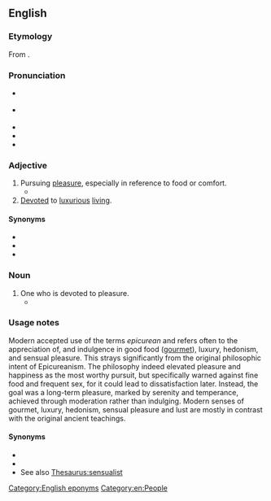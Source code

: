 {{also|Epicurean}}
==English==

===Etymology===
From {{m|en|Epicurean||follower of {{w|Epicureanism}}}}.

===Pronunciation===
* {{a|RP}} {{IPA|en|/ˌɛp.ɪ.kjʊəˈɹiː.n̩/}}
* {{a|GA}} {{IPA|en|/ˌɛp.ɪ.kjʊˈɹi.n̩/|/ˌɛp.ɪˈkjʊ.ɹi.n̩/}}
* {{audio|en|En-us-epicurean.ogg|Audio (US)}}
* {{rhymes|en|iːən}}
* {{hyphenation|en|ep|i|cu|re|an}}

===Adjective===
{{en-adj}}

# Pursuing [[pleasure]], especially in reference to food or comfort.
#*{{quote-text|lang=en|year=1847|author=George Frederick Augustus Ruxton|title=Adventures in Mexico and the Rocky Mountains|page=267|passage=The powers of the Canadian voyageurs and hunters in the consumption of meat strike the greenhorn with wonder and astonishment; and are only equalled by the gastronomical capabilities exhibited by Indian dogs, both following the same plan in their '''epicurean''' gorgings.}}
#[[devoted|Devoted]] to [[luxurious]] [[live|living]].

====Synonyms====
* {{l|en|gluttonous}}
* {{l|en|hedonistic}}
* {{l|en|libertine}}

===Noun===
{{en-noun}}

# One who is devoted to pleasure.
#* {{quote-book|en|year=1855|author={{w|Alfred, Lord Tennyson}}|chapter=Maud|title={{w|Maud, and Other Poems}}|url=https://books.google.com/books?id=M4fBD231vdAC|page=22|passage=I keep but a man and a maid, ever ready to slander and steal ; / I know it, and smile a hard-set smile, like a stoic, or like / A wiser '''epicurean,''' and let the world have its way.}}

===Usage notes===
Modern accepted use of the terms ''epicurean'' and {{m|en|Epicureanism}} refers often to the appreciation of, and indulgence in good food ([[gourmet]]), luxury, hedonism, and sensual pleasure. This strays significantly from the original philosophic intent of Epicureanism. The philosophy indeed elevated pleasure and happiness as the most worthy pursuit, but specifically warned against fine food and frequent sex, for it could lead to dissatisfaction later. Instead, the goal was a long-term pleasure, marked by serenity and temperance, achieved through moderation rather than indulging. Modern senses of gourmet, luxury, hedonism, sensual pleasure and lust are mostly in contrast with the original ancient teachings.

====Synonyms====
* {{l|en|glutton}}
* {{l|en|hedonist}}
* See also [[Thesaurus:sensualist]]

[[Category:English eponyms]]
[[Category:en:People]]